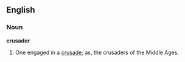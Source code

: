 ==English==

===Noun===

'''crusader'''

#One engaged in a [[crusade]]; as, the crusaders of the Middle Ages.